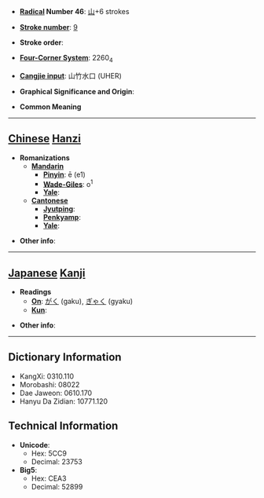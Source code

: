 * '''[[Wiktionary:Chinese radical index| Radical]] Number 46''': [[Wiktionary:Chinese radical index 山|山]]+6 strokes

* '''[[Wiktionary:Chinese total strokes index|Stroke number]]''': [[Wiktionary:Chinese total strokes index 9|9]]

* '''Stroke order''': 

* '''[[Wiktionary:Chinese four corner index|Four-Corner System]]''': 2260<sub>4</sub>

* '''[[Wiktionary:Chinese Cangjie index|Cangjie input]]''': 山竹水口 (UHER)

* '''Graphical Significance and Origin''': 

* '''Common Meaning'''

----

== [[Chinese]] [[Hanzi]] ==

* '''Romanizations'''
** '''[[Mandarin]]'''
*** '''[[Pinyin]]''': ē (e1)
*** '''[[Wade-Giles]]''': o<sup>1</sup>
*** '''[[Yale]]''': 
** '''[[Cantonese]]'''
*** '''[[Jyutping]]''':
*** '''[[Penkyamp]]''': 
*** '''[[Yale]]''': 

* '''Other info''': 

----

== [[Japanese]] [[Kanji]] ==

* '''Readings'''
** '''[[On]]''': [[がく]] (gaku), [[ぎゃく]] (gyaku)
** '''[[Kun]]''': 

* '''Other info''':  

----

== Dictionary Information ==

* KangXi: 0310.110
* Morobashi: 08022
* Dae Jaweon: 0610.170
* Hanyu Da Zidian: 10771.120

== Technical Information ==

* '''Unicode''':
** Hex: 5CC9
** Decimal: 23753
* '''Big5''':
** Hex: CEA3
** Decimal: 52899